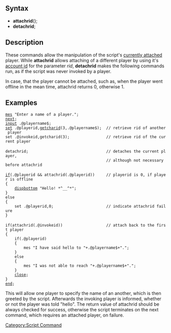 ==Syntax==
*'''attachrid'''(<rid>);
*'''detachrid''';

==Description==
These commands allow the manipulation of the script's [[RID#Usage|currently attached]] player. While '''attachrid''' allows attaching of a different player by using it's [[AID|account id]] for the parameter ''rid'', '''detachrid''' makes the following commands run, as if the script was never invoked by a player.

In case, that the player cannot be attached, such as, when the player went offline in the mean time, attachrid returns 0, otherwise 1.

==Examples==
 [[mes]] "Enter a name of a player.";
 [[next]];
 [[input]] .@playername$;
 [[set]] .@playerid,[[getcharid]](3,.@playername$);  // retrieve rid of another player
 set .@invokeid,getcharid(3);                // retrieve rid of the current player
 
 detachrid;                                  // detaches the current player,
                                             // although not necessary before attachrid
 
 [[if]](.@playerid && attachrid(.@playerid))     // playerid is 0, if player is offline
 {
     [[dispbottom]] "Hello! *^__^*";
 }
 else
 {
     set .@playerid,0;                       // indicate attachrid failure
 }
 
 if(attachrid(.@invokeid))                   // attach back to the first player
 {
     if(.@playerid)
     {
         mes "I have said hello to "+.@playername$+".";
     }
     else
     {
         mes "I was not able to reach "+.@playername$+".";
     }
     [[close]];
 }
 [[end]];
This will allow one player to specify the name of an another, which is then greeted by the script. Afterwards the invoking player is informed, whether or not the player was told "hello". The return value of attachrid should be always checked for success, otherwise the script terminates on the next command, which requires an attached player, on failure.

[[Category:Script Command]]